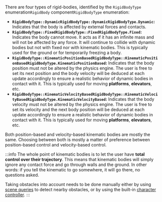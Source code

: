 
There are four types of rigid-bodies, identified by the <rapier>`RigidBodyType` enumeration</rapier><bevy>`RigidBody` component</bevy><js>`RigidBodyType` enumeration</js>:

* **<rapier>`RigidBodyType::Dynamic`</rapier><bevy>`RigidBodyType::Dynamic`</bevy><js>`RigidBodyType.Dynamic`</js>:** Indicates that the body is affected by
  external forces and contacts.
* **<rapier>`RigidBodyType::Fixed`</rapier><bevy>`RigidBodyType::Fixed`</bevy><js>`RigidBodyType.Fixed`</js>:** Indicates the body cannot move. It acts as
  if it has an infinite mass and will not be affected by any force. It will continue to collide with dynamic bodies but
  not with fixed nor with kinematic bodies. This is typically used for the ground or for temporarily freezing a body.
* **<rapier>`RigidBodyType::KinematicPositionBased`</rapier><bevy>`RigidBodyType::KinematicPositionBased`</bevy><js>`RigidBodyType.KinematicPositionBased`</js>:** Indicates
  that the body position must not be altered by the physics engine. The user is free to set its next position and the
  body velocity will be deduced at each update accordingly to ensure a realistic behavior of dynamic bodies in contact
  with it. This is typically used for moving **platforms**, **elevators**, etc.
* **<rapier>`RigidBodyType::KinematicVelocityBased`</rapier><bevy>`RigidBodyType::KinematicVelocityBased`</bevy><js>`RigidBodyType.KinematicVelocityBased`</js>:** Indicates
  that the body velocity must not be altered by the physics engine. The user is free to set its velocity and the next
  body position will be deduced at each update accordingly to ensure a realistic behavior of dynamic bodies in contact
  with it. This is typically used for moving **platforms**, **elevators**, etc.

Both position-based and velocity-based kinematic bodies are mostly the same. Choosing between both is mostly a matter of
preference between position-based control and velocity-based control.

:::info
The whole point of kinematic bodies is to let the user have **total control over their trajectory**. This means that
kinematic bodies will simply ignore any contact force and go through walls and the ground.
In other words: if you tell the kinematic to go somewhere, it will go there, no questions asked.

Taking obstacles into
account needs to be done manually either by using [scene queries](scene_queries) to detect nearby obstacles, or by using the built-in
[character controller](character_controller).
:::
